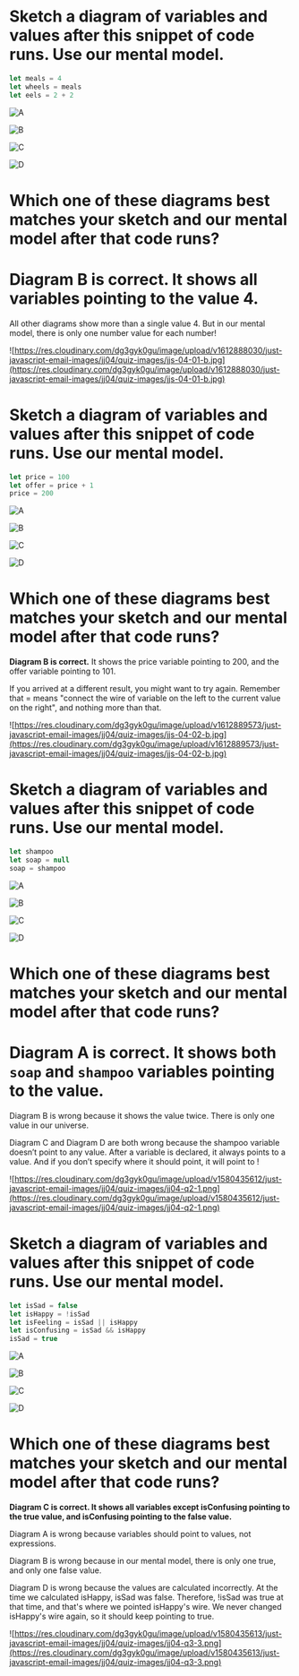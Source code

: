 
<Quiz title="JJS 04 Counting the Values p1" id="counting-the-values-pt-1" version="1">

<Question kind="QuestionSet" desc="primitive distinctness">

<Question kind="SketchQuestion">

<Prompt>

# Sketch a diagram of variables and values after this snippet of code runs. Use our mental model.

```js
let meals = 4
let wheels = meals
let eels = 2 + 2
```

</Prompt>

</Question>

<Question kind="MultipleChoiceQuestion">

<Choice>

![A](https://res.cloudinary.com/dg3gyk0gu/image/upload/v1612887982/just-javascript-email-images/jj04/quiz-images/JJS-04-01-a.jpg)

</Choice>

<Choice correct>

![B](https://res.cloudinary.com/dg3gyk0gu/image/upload/v1612888030/just-javascript-email-images/jj04/quiz-images/jjs-04-01-b.jpg)

</Choice>

<Choice>

![C](https://res.cloudinary.com/dg3gyk0gu/image/upload/v1612888142/just-javascript-email-images/jj04/quiz-images/jss-04-01-c.jpg)

</Choice>

<Choice>

![D](https://res.cloudinary.com/dg3gyk0gu/image/upload/v1612888220/just-javascript-email-images/jj04/quiz-images/jjs-04-01-d.jpg)

</Choice>

<Prompt>

# Which one of these diagrams best matches your sketch and our mental model after that code runs?

</Prompt>

<Answer>

# Diagram B is correct. It shows all variables pointing to the value 4.

All other diagrams show more than a single value 4. But in our mental model, there is only one number value for each number!

![https://res.cloudinary.com/dg3gyk0gu/image/upload/v1612888030/just-javascript-email-images/jj04/quiz-images/jjs-04-01-b.jpg](https://res.cloudinary.com/dg3gyk0gu/image/upload/v1612888030/just-javascript-email-images/jj04/quiz-images/jjs-04-01-b.jpg)

</Answer>

</Question>

</Question>

<Question kind="QuestionSet" id="assignment order">

<Question kind="SketchQuestion">

<Prompt>

# Sketch a diagram of variables and values after this snippet of code runs. Use our mental model.

```js
let price = 100
let offer = price + 1
price = 200
```

</Prompt>

</Question>

<Question kind="MultipleChoiceQuestion">

<Choice>

![A](https://res.cloudinary.com/dg3gyk0gu/image/upload/v1612889538/just-javascript-email-images/jj04/quiz-images/jjs-04-02-a.jpg)

</Choice>

<Choice correct>

![B](https://res.cloudinary.com/dg3gyk0gu/image/upload/v1612889573/just-javascript-email-images/jj04/quiz-images/jjs-04-02-b.jpg)

</Choice>

<Choice>

![C](https://res.cloudinary.com/dg3gyk0gu/image/upload/v1612889603/just-javascript-email-images/jj04/quiz-images/jjs-04-02-c.jpg)

</Choice>

<Choice>

![D](https://res.cloudinary.com/dg3gyk0gu/image/upload/v1612889644/just-javascript-email-images/jj04/quiz-images/jjs-04-02-d.jpg)

</Choice>

<Prompt>

# Which one of these diagrams best matches your sketch and our mental model after that code runs?

</Prompt>

<Answer>

**Diagram B is correct.** It shows the price variable pointing to 200, and the offer variable pointing to 101.

If you arrived at a different result, you might want to try again. Remember that = means "connect the wire of variable on the left to the current value on the right", and nothing more than that.

![https://res.cloudinary.com/dg3gyk0gu/image/upload/v1612889573/just-javascript-email-images/jj04/quiz-images/jjs-04-02-b.jpg](https://res.cloudinary.com/dg3gyk0gu/image/upload/v1612889573/just-javascript-email-images/jj04/quiz-images/jjs-04-02-b.jpg)

</Answer>

</Question>

</Question>

<Question kind="QuestionSet" desc="null and undefined">

<Question kind="SketchQuestion">

<Prompt>

# Sketch a diagram of variables and values after this snippet of code runs. Use our mental model.

```js
let shampoo
let soap = null
soap = shampoo
```

</Prompt>

</Question>

<Question kind="MultipleChoiceQuestion">

<Choice correct>

![A](https://res.cloudinary.com/dg3gyk0gu/image/upload/v1580435612/just-javascript-email-images/jj04/quiz-images/jj04-q2-1.png)

</Choice>

<Choice>

![B](https://res.cloudinary.com/dg3gyk0gu/image/upload/v1580435611/just-javascript-email-images/jj04/quiz-images/jj04-q2-2.png)

</Choice>

<Choice>

![C](https://res.cloudinary.com/dg3gyk0gu/image/upload/v1580435611/just-javascript-email-images/jj04/quiz-images/jj04-q2-3.png)

</Choice>

<Choice>

![D](https://res.cloudinary.com/dg3gyk0gu/image/upload/v1580435612/just-javascript-email-images/jj04/quiz-images/jj04-q2-4.png)

</Choice>

<Prompt>

# Which one of these diagrams best matches your sketch and our mental model after that code runs?

</Prompt>

<Answer>

# **Diagram A is correct.** It shows both `soap` and `shampoo` variables pointing to the value.

Diagram B is wrong because it shows the value twice. There is only one value in our universe.

Diagram C and Diagram D are both wrong because the shampoo variable doesn’t point to any value. After a variable is declared, it always points to a value. And if you don’t specify where it should point, it will point to !

![https://res.cloudinary.com/dg3gyk0gu/image/upload/v1580435612/just-javascript-email-images/jj04/quiz-images/jj04-q2-1.png](https://res.cloudinary.com/dg3gyk0gu/image/upload/v1580435612/just-javascript-email-images/jj04/quiz-images/jj04-q2-1.png)

</Answer>

</Question>

</Question>

<Question kind="QuestionSet" desc="booleans">

<Question kind="SketchQuestion">

<Prompt>

# Sketch a diagram of variables and values after this snippet of code runs. Use our mental model.

```js
let isSad = false
let isHappy = !isSad
let isFeeling = isSad || isHappy
let isConfusing = isSad && isHappy
isSad = true
```

</Prompt>

</Question>

<Question kind="MultipleChoiceQuestion">

<Choice>

![A](https://res.cloudinary.com/dg3gyk0gu/image/upload/v1580435614/just-javascript-email-images/jj04/quiz-images/jj04-q3-1.png)

</Choice>

<Choice>

![B](https://res.cloudinary.com/dg3gyk0gu/image/upload/v1580435614/just-javascript-email-images/jj04/quiz-images/jj04-q3-2.png)

</Choice>

<Choice correct>

![C](https://res.cloudinary.com/dg3gyk0gu/image/upload/v1580435613/just-javascript-email-images/jj04/quiz-images/jj04-q3-3.png)

</Choice>

<Choice>

![D](https://res.cloudinary.com/dg3gyk0gu/image/upload/v1580435614/just-javascript-email-images/jj04/quiz-images/jj04-q3-4.png)

</Choice>

<Prompt>

# Which one of these diagrams best matches your sketch and our mental model after that code runs?

</Prompt>

<Answer>

**Diagram C is correct. It shows all variables except isConfusing pointing to the true value, and isConfusing pointing to the false value.**

Diagram A is wrong because variables should point to values, not expressions.

Diagram B is wrong because in our mental model, there is only one true, and only one false value.

Diagram D is wrong because the values are calculated incorrectly. At the time we calculated isHappy, isSad was false. Therefore, !isSad was true at that time, and that's where we pointed isHappy's wire. We never changed isHappy's wire again, so it should keep pointing to true.

![https://res.cloudinary.com/dg3gyk0gu/image/upload/v1580435613/just-javascript-email-images/jj04/quiz-images/jj04-q3-3.png](https://res.cloudinary.com/dg3gyk0gu/image/upload/v1580435613/just-javascript-email-images/jj04/quiz-images/jj04-q3-3.png)

</Answer>

</Question>

</Question>

</Quiz>
